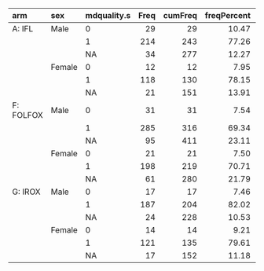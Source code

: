 

|arm       |sex    |mdquality.s | Freq| cumFreq| freqPercent| cumPercent|
|:---------|:------|:-----------|----:|-------:|-----------:|----------:|
|A: IFL    |Male   |0           |   29|      29|       10.47|      10.47|
|          |       |1           |  214|     243|       77.26|      87.73|
|          |       |NA          |   34|     277|       12.27|     100.00|
|          |Female |0           |   12|      12|        7.95|       7.95|
|          |       |1           |  118|     130|       78.15|      86.09|
|          |       |NA          |   21|     151|       13.91|     100.00|
|F: FOLFOX |Male   |0           |   31|      31|        7.54|       7.54|
|          |       |1           |  285|     316|       69.34|      76.89|
|          |       |NA          |   95|     411|       23.11|     100.00|
|          |Female |0           |   21|      21|        7.50|       7.50|
|          |       |1           |  198|     219|       70.71|      78.21|
|          |       |NA          |   61|     280|       21.79|     100.00|
|G: IROX   |Male   |0           |   17|      17|        7.46|       7.46|
|          |       |1           |  187|     204|       82.02|      89.47|
|          |       |NA          |   24|     228|       10.53|     100.00|
|          |Female |0           |   14|      14|        9.21|       9.21|
|          |       |1           |  121|     135|       79.61|      88.82|
|          |       |NA          |   17|     152|       11.18|     100.00|

